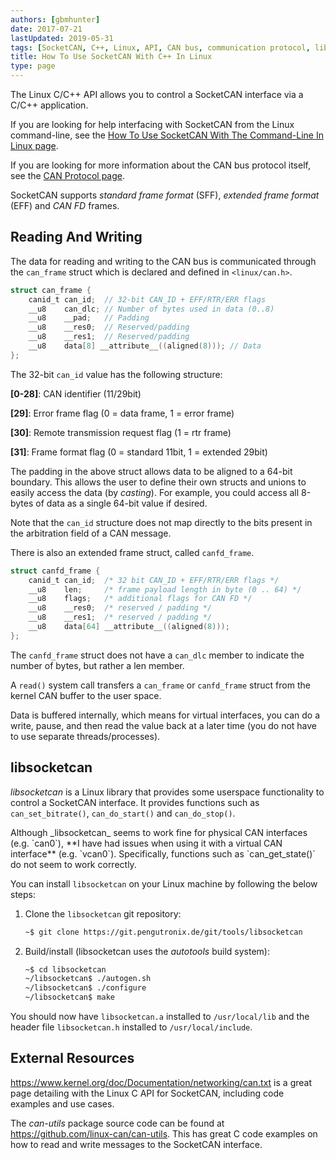 ```yaml
---
authors: [gbmhunter]
date: 2017-07-21
lastUpdated: 2019-05-31
tags: [SocketCAN, C++, Linux, API, CAN bus, communication protocol, libsocketcan, kernel, network]
title: How To Use SocketCAN With C++ In Linux
type: page
---
```


The Linux C/C++ API allows you to control a SocketCAN interface via a C/C++ application.

If you are looking for help interfacing with SocketCAN from the Linux command-line, see the [How To Use SocketCAN With The Command-Line In Linux page](/programming/operating-systems/linux/how-to-use-socketcan-with-the-command-line-in-linux/).

If you are looking for more information about the CAN bus protocol itself, see the [CAN Protocol page](/electronics/communication-protocols/can-protocol/).

SocketCAN supports _standard frame format_ (SFF), _extended frame format_ (EFF) and _CAN FD_ frames.

## Reading And Writing

The data for reading and writing to the CAN bus is communicated through the `can_frame` struct which is declared and defined in `<linux/can.h>`.

```c
struct can_frame {
    canid_t can_id;  // 32-bit CAN_ID + EFF/RTR/ERR flags
    __u8    can_dlc; // Number of bytes used in data (0..8)
    __u8    __pad;   // Padding
    __u8    __res0;  // Reserved/padding
    __u8    __res1;  // Reserved/padding
    __u8    data[8] __attribute__((aligned(8))); // Data
};
```

The 32-bit `can_id` value has the following structure:

**[0-28]**: CAN identifier (11/29bit)  

**[29]**: Error frame flag (0 = data frame, 1 = error frame)  

**[30]**: Remote transmission request flag (1 = rtr frame)  

**[31]**: Frame format flag (0 = standard 11bit, 1 = extended 29bit)

The padding in the above struct allows data to be aligned to a 64-bit boundary. This allows the user to define their own structs and unions to easily access the data (by _casting_). For example, you could access all 8-bytes of data as a single 64-bit value if desired.


Note that the `can_id` structure does not map directly to the bits present in the arbitration field of a CAN message.

There is also an extended frame struct, called `canfd_frame`.

```c
struct canfd_frame {
    canid_t can_id;  /* 32 bit CAN_ID + EFF/RTR/ERR flags */
    __u8    len;     /* frame payload length in byte (0 .. 64) */
    __u8    flags;   /* additional flags for CAN FD */
    __u8    __res0;  /* reserved / padding */
    __u8    __res1;  /* reserved / padding */
    __u8    data[64] __attribute__((aligned(8)));
};
```

The `canfd_frame` struct does not have a `can_dlc` member to indicate the number of bytes, but rather a len member.

A `read()` system call transfers a `can_frame` or `canfd_frame` struct from the kernel CAN buffer to the user space.

Data is buffered internally, which means for virtual interfaces, you can do a write, pause, and then read the value back at a later time (you do not have to use separate threads/processes).

## libsocketcan

_libsocketcan_ is a Linux library that provides some userspace functionality to control a SocketCAN interface. It provides functions such as `can_set_bitrate()`, `can_do_start()` and `can_do_stop()`.

<Aside type="caution">
Although _libsocketcan_ seems to work fine for physical CAN interfaces (e.g. `can0`), **I have had issues when using it with a virtual CAN interface** (e.g. `vcan0`). Specifically, functions such as `can_get_state()` do not seem to work correctly.
</Aside>

You can install `libsocketcan` on your Linux machine by following the below steps:

1. Clone the `libsocketcan` git repository:
    ```bash
    ~$ git clone https://git.pengutronix.de/git/tools/libsocketcan
    ```

2. Build/install (libsocketcan uses the _autotools_ build system):
    ```bash
    ~$ cd libsocketcan
    ~/libsocketcan$ ./autogen.sh
    ~/libsocketcan$ ./configure
    ~/libsocketcan$ make
    ```

You should now have `libsocketcan.a` installed to `/usr/local/lib` and the header file `libsocketcan.h` installed to `/usr/local/include`.

## External Resources

https://www.kernel.org/doc/Documentation/networking/can.txt is a great page detailing with the Linux C API for SocketCAN, including code examples and use cases.

The _can-utils_ package source code can be found at https://github.com/linux-can/can-utils. This has great C code examples on how to read and write messages to the SocketCAN interface.
